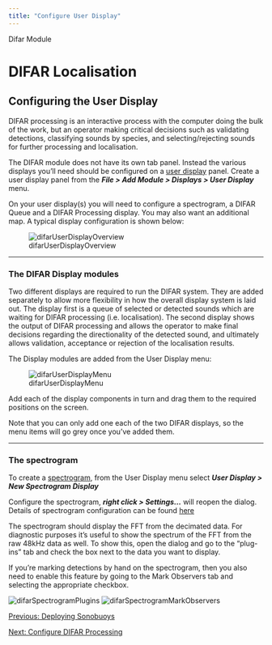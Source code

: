 ```yaml
---
title: "Configure User Display"
---
```

 Difar Module  

DIFAR Localisation
==================

Configuring the User Display
----------------------------

DIFAR processing is an interactive process with the computer doing the bulk of the work, but an operator making critical decisions such as validating detections, classifying sounds by species, and selecting/rejecting sounds for further processing and localisation.

The DIFAR module does not have its own tab panel. Instead the various displays you’ll need should be configured on a [user display](../../../displays/userDisplayHelp/docs/userDisplayPanel.html) panel. Create a user display panel from the **_File > Add Module > Displays > User Display_** menu.

On your user display(s) you will need to configure a spectrogram, a DIFAR Queue and a DIFAR Processing display. You may also want an additional map. A typical display configuration is shown below:

![difarUserDisplayOverview](./images/Overview.png)

* * *

### The DIFAR Display modules

Two different displays are required to run the DIFAR system. They are added separately to allow more flexibility in how the overall display system is laid out. The display first is a queue of selected or detected sounds which are waiting for DIFAR processing (i.e. localisation). The second display shows the output of DIFAR processing and allows the operator to make final decisions regarding the directionality of the detected sound, and ultimately allows validation, acceptance or rejection of the localisation results.

The Display modules are added from the User Display menu:

![difarUserDisplayMenu](./images/UserDispMenu.png)

Add each of the display components in turn and drag them to the required positions on the screen.

Note that you can only add one each of the two DIFAR displays, so the menu items will go grey once you’ve added them.

* * *

### The spectrogram

To create a [spectrogram](difar_UsingSpectrogram.html), from the User Display menu select **_User Display > New Spectrogram Display_**

Configure the spectrogram, **_right click > Settings..._** will reopen the dialog. Details of spectrogram configuration can be found [here](../../../displays/spectrogramDisplayHelp/docs/UserDisplay_Spectrogram_Configuring.html)

The spectrogram should display the FFT from the decimated data. For diagnostic purposes it’s useful to show the spectrum of the FFT from the raw 48kHz data as well. To show this, open the dialog and go to the “plug-ins” tab and check the box next to the data you want to display.

If you’re marking detections by hand on the spectrogram, then you also need to enable this feature by going to the Mark Observers tab and selecting the appropriate checkbox.

![difarSpectrogramPlugins](./images/SpecPlugins.png) ![difarSpectrogramMarkObservers](./images/SpecMarkObs.png)

[Previous: Deploying Sonobuoys](difar_HydrophoneArray.html)

[Next: Configure DIFAR Processing](difar_ConfigureProcessing.html)
